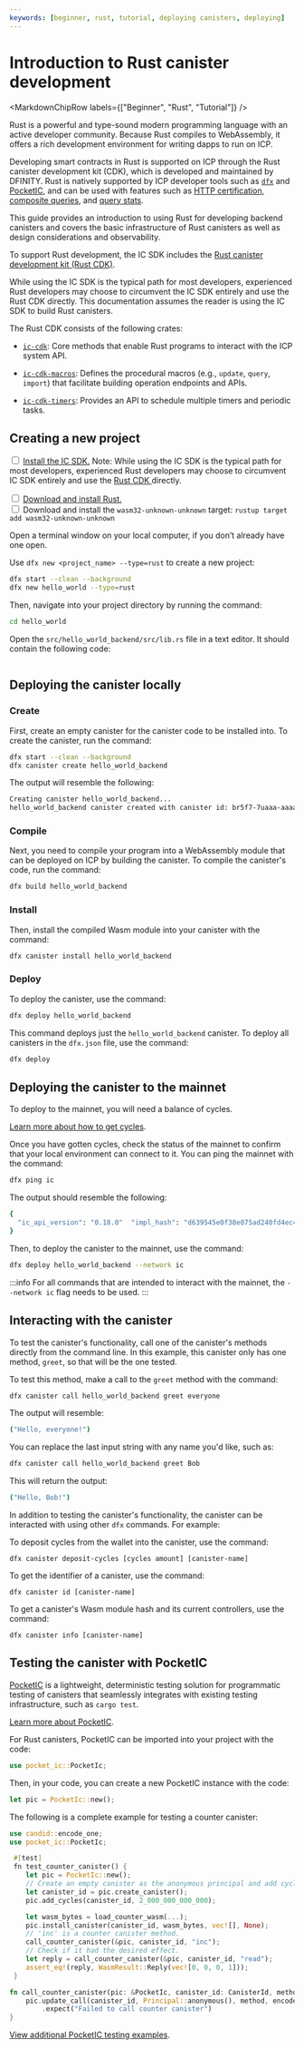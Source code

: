 ```yaml
---
keywords: [beginner, rust, tutorial, deploying canisters, deploying]
---
```



# Introduction to Rust canister development

<MarkdownChipRow labels={["Beginner", "Rust", "Tutorial"]} />

Rust is a powerful and type-sound modern programming language with an active developer community. Because Rust compiles to WebAssembly, it offers a rich development environment for writing dapps to run on ICP.

Developing smart contracts in Rust is supported on ICP through the Rust canister development kit (CDK), which is developed and maintained by DFINITY. Rust is natively supported by ICP developer tools such as [`dfx`](/docs/current/building-dapps/developer-tools/dfx/) and [PocketIC](/docs/current/building-dapps/launching-a-dapp/test/pocket-ic), and can be used with features such as [HTTP certification](/docs/current/building-dapps/using-network-features/using-external-data/http-gateways-certification/custom-http-canisters), [composite queries](/docs/current/building-dapps/interacting-with-dapps/query-calls), and [query stats](/docs/current/building-dapps/interacting-with-dapps/query-calls).

This guide provides an introduction to using Rust for developing backend canisters and covers the basic infrastructure of Rust canisters as well as design considerations and observability.

To support Rust development, the IC SDK includes the [Rust canister development kit (Rust CDK)](https://github.com/dfinity/cdk-rs).

While using the IC SDK is the typical path for most developers, experienced Rust developers may choose to circumvent the IC SDK entirely and use the Rust CDK directly. This documentation assumes the reader is using the IC SDK to build Rust canisters.

The Rust CDK consists of the following crates:

- [`ic-cdk`](https://crates.io/crates/ic-cdk): Core methods that enable Rust programs to interact with the ICP system API.

- [`ic-cdk-macros`](https://crates.io/crates/ic-cdk-macros): Defines the procedural macros (e.g., `update`, `query`, `import`) that facilitate building operation endpoints and APIs.

- [`ic-cdk-timers`](https://crates.io/crates/ic-cdk-timers): Provides an API to schedule multiple timers and periodic tasks.

## Creating a new project

<Tabs>
<TabItem value="prereq" label="Prerequisites" default>

<input type="checkbox"/> <a href="/docs/current/building-dapps/getting-started/install">Install the IC SDK.</a> Note: While using the IC SDK is the typical path for most developers, experienced Rust developers may choose to circumvent IC SDK entirely and use the <a href="https://github.com/dfinity/cdk-rs"> Rust CDK </a> directly.
<div>
</div>
<input type="checkbox"/> <a href="https://doc.rust-lang.org/book/ch01-01-installation.html">Download and install Rust.</a>
<div>
</div>
<input type="checkbox"/> Download and install the <code>wasm32-unknown-unknown</code> target: <code>rustup target add wasm32-unknown-unknown</code>
</TabItem>
</Tabs>

Open a terminal window on your local computer, if you don’t already have one open.

Use `dfx new <project_name> --type=rust` to create a new project:

```bash
dfx start --clean --background
dfx new hello_world --type=rust
```

Then, navigate into your project directory by running the command:

``` bash
cd hello_world
```

Open the `src/hello_world_backend/src/lib.rs` file in a text editor. It should contain the following code:

```rust file=../../../../references/samples/rust/hello/src/hello/lib.rs
```

## Deploying the canister locally

### Create

First, create an empty canister for the canister code to be installed into. To create the canister, run the command:

```bash
dfx start --clean --background
dfx canister create hello_world_backend
```

The output will resemble the following:

```bash
Creating canister hello_world_backend...
hello_world_backend canister created with canister id: br5f7-7uaaa-aaaaa-qaaca-cai
```

### Compile

Next, you need to compile your program into a WebAssembly module that can be deployed on ICP by building the canister. To compile the canister's code, run the command:

```bash
dfx build hello_world_backend
```

### Install

Then, install the compiled Wasm module into your canister with the command:

```bash
dfx canister install hello_world_backend
```

### Deploy

To deploy the canister, use the command:

```bash
dfx deploy hello_world_backend
```

This command deploys just the `hello_world_backend` canister. To deploy all canisters in the `dfx.json` file, use the command:

```bash
dfx deploy
```

## Deploying the canister to the mainnet

To deploy to the mainnet, you will need a balance of cycles.

[Learn more about how to get cycles](/docs/current/building-dapps/getting-started/deploy-and-manage).

Once you have gotten cycles, check the status of the mainnet to confirm that your local environment can connect to it. You can ping the mainnet with the command:

```bash
dfx ping ic
```

The output should resemble the following:

```bash
{
  "ic_api_version": "0.18.0"  "impl_hash": "d639545e0f38e075ad240fd4ec45d4eeeb11e1f67a52cdd449cd664d825e7fec"  "impl_version": "8dc1a28b4fb9605558c03121811c9af9701a6142"  "replica_health_status": "healthy"  "root_key": [48, 129, 130, 48, 29, 6, 13, 43, 6, 1, 4, 1, 130, 220, 124, 5, 3, 1, 2, 1, 6, 12, 43, 6, 1, 4, 1, 130, 220, 124, 5, 3, 2, 1, 3, 97, 0, 129, 76, 14, 110, 199, 31, 171, 88, 59, 8, 189, 129, 55, 60, 37, 92, 60, 55, 27, 46, 132, 134, 60, 152, 164, 241, 224, 139, 116, 35, 93, 20, 251, 93, 156, 12, 213, 70, 217, 104, 95, 145, 58, 12, 11, 44, 197, 52, 21, 131, 191, 75, 67, 146, 228, 103, 219, 150, 214, 91, 155, 180, 203, 113, 113, 18, 248, 71, 46, 13, 90, 77, 20, 80, 95, 253, 116, 132, 176, 18, 145, 9, 28, 95, 135, 185, 136, 131, 70, 63, 152, 9, 26, 11, 170, 174]
}
```

Then, to deploy the canister to the mainnet, use the command:

```bash
dfx deploy hello_world_backend --network ic
```

:::info
For all commands that are intended to interact with the mainnet, the `--network ic` flag needs to be used.
:::

## Interacting with the canister

To test the canister's functionality, call one of the canister's methods directly from the command line. In this example, this canister only has one method, `greet`, so that will be the one tested.

To test this method, make a call to the `greet` method with the command:

```bash
dfx canister call hello_world_backend greet everyone
```

The output will resemble:

```bash
("Hello, everyone!")
```

You can replace the last input string with any name you'd like, such as:

```bash
dfx canister call hello_world_backend greet Bob
```

This will return the output:

```bash
("Hello, Bob!")
```

In addition to testing the canister's functionality, the canister can be interacted with using other `dfx` commands. For example:

To deposit cycles from the wallet into the canister, use the command:

```
dfx canister deposit-cycles [cycles amount] [canister-name]
```

To get the identifier of a canister, use the command:

```
dfx canister id [canister-name]
```

To get a canister's Wasm module hash and its current controllers, use the command:

```
dfx canister info [canister-name]
```

## Testing the canister with PocketIC

[PocketIC](/docs/current/building-dapps/launching-a-dapp/test/pocket-ic) is a lightweight, deterministic testing solution for programmatic testing of canisters that seamlessly integrates with existing testing infrastructure, such as `cargo test`.

[Learn more about PocketIC](/docs/current/building-dapps/launching-a-dapp/test/pocket-ic).

For Rust canisters, PocketIC can be imported into your project with the code:

```rust
use pocket_ic::PocketIc;
```

Then, in your code, you can create a new PocketIC instance with the code:

```rust
let pic = PocketIc::new();
```

The following is a complete example for testing a counter canister:

```rust
use candid::encode_one;
use pocket_ic::PocketIc;

 #[test]
 fn test_counter_canister() {
    let pic = PocketIc::new();
    // Create an empty canister as the anonymous principal and add cycles.
    let canister_id = pic.create_canister();
    pic.add_cycles(canister_id, 2_000_000_000_000);

    let wasm_bytes = load_counter_wasm(...);
    pic.install_canister(canister_id, wasm_bytes, vec![], None);
    // 'inc' is a counter canister method.
    call_counter_canister(&pic, canister_id, "inc");
    // Check if it had the desired effect.
    let reply = call_counter_canister(&pic, canister_id, "read");
    assert_eq!(reply, WasmResult::Reply(vec![0, 0, 0, 1]));
 }

fn call_counter_canister(pic: &PocketIc, canister_id: CanisterId, method: &str) -> WasmResult {
    pic.update_call(canister_id, Principal::anonymous(), method, encode_one(()).unwrap())
        .expect("Failed to call counter canister")
}
```

[View additional PocketIC testing examples](/docs/current/building-dapps/launching-a-dapp/test/pocket-ic).

